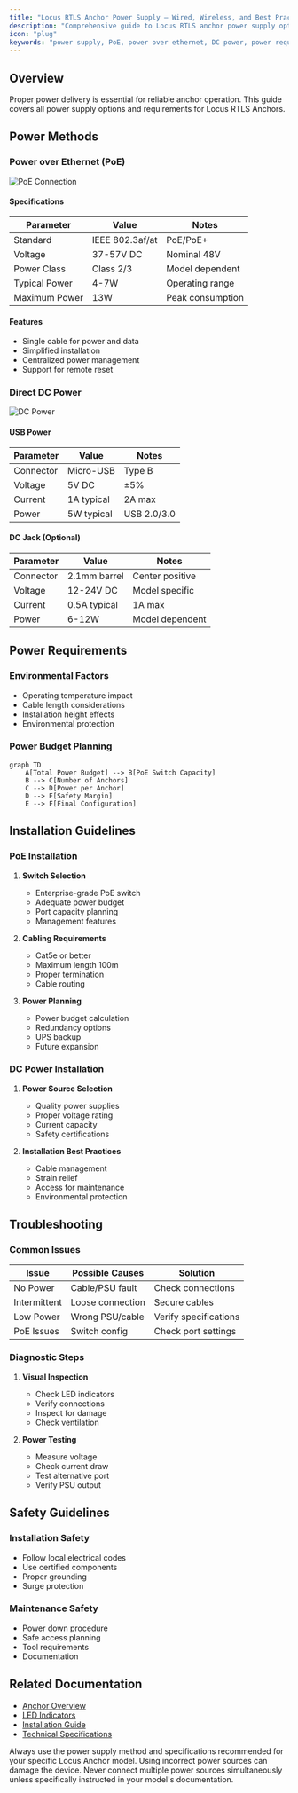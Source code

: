 ```yaml
---
title: "Locus RTLS Anchor Power Supply – Wired, Wireless, and Best Practices"
description: "Comprehensive guide to Locus RTLS anchor power supply options: PoE, DC, installation, and troubleshooting for industrial deployments."
icon: "plug"
keywords: "power supply, PoE, power over ethernet, DC power, power requirements, anchor power, RTLS power, Locus RTLS"
---
```


## Overview

Proper power delivery is essential for reliable anchor operation. This guide covers all power supply options and requirements for Locus RTLS Anchors.

## Power Methods

### Power over Ethernet (PoE)
![PoE Connection](../images/poe-connection.png)

#### Specifications
| Parameter | Value | Notes |
|-----------|--------|-------|
| Standard | IEEE 802.3af/at | PoE/PoE+ |
| Voltage | 37-57V DC | Nominal 48V |
| Power Class | Class 2/3 | Model dependent |
| Typical Power | 4-7W | Operating range |
| Maximum Power | 13W | Peak consumption |

#### Features
- Single cable for power and data
- Simplified installation
- Centralized power management
- Support for remote reset

### Direct DC Power
![DC Power](../images/dc-power.png)

#### USB Power
| Parameter | Value | Notes |
|-----------|--------|-------|
| Connector | Micro-USB | Type B |
| Voltage | 5V DC | ±5% |
| Current | 1A typical | 2A max |
| Power | 5W typical | USB 2.0/3.0 |

#### DC Jack (Optional)
| Parameter | Value | Notes |
|-----------|--------|-------|
| Connector | 2.1mm barrel | Center positive |
| Voltage | 12-24V DC | Model specific |
| Current | 0.5A typical | 1A max |
| Power | 6-12W | Model dependent |

## Power Requirements

### Environmental Factors
- Operating temperature impact
- Cable length considerations
- Installation height effects
- Environmental protection

### Power Budget Planning
```mermaid
graph TD
    A[Total Power Budget] --> B[PoE Switch Capacity]
    B --> C[Number of Anchors]
    C --> D[Power per Anchor]
    D --> E[Safety Margin]
    E --> F[Final Configuration]
```

## Installation Guidelines

### PoE Installation
1. **Switch Selection**
   - Enterprise-grade PoE switch
   - Adequate power budget
   - Port capacity planning
   - Management features

2. **Cabling Requirements**
   - Cat5e or better
   - Maximum length 100m
   - Proper termination
   - Cable routing

3. **Power Planning**
   - Power budget calculation
   - Redundancy options
   - UPS backup
   - Future expansion

### DC Power Installation
1. **Power Source Selection**
   - Quality power supplies
   - Proper voltage rating
   - Current capacity
   - Safety certifications

2. **Installation Best Practices**
   - Cable management
   - Strain relief
   - Access for maintenance
   - Environmental protection

## Troubleshooting

### Common Issues
| Issue | Possible Causes | Solution |
|-------|----------------|----------|
| No Power | Cable/PSU fault | Check connections |
| Intermittent | Loose connection | Secure cables |
| Low Power | Wrong PSU/cable | Verify specifications |
| PoE Issues | Switch config | Check port settings |

### Diagnostic Steps
1. **Visual Inspection**
   - Check LED indicators
   - Verify connections
   - Inspect for damage
   - Check ventilation

2. **Power Testing**
   - Measure voltage
   - Check current draw
   - Test alternative port
   - Verify PSU output

## Safety Guidelines

### Installation Safety
- Follow local electrical codes
- Use certified components
- Proper grounding
- Surge protection

### Maintenance Safety
- Power down procedure
- Safe access planning
- Tool requirements
- Documentation

## Related Documentation

- [Anchor Overview](./anchoroverview)
- [LED Indicators](./anchorledindication)
- [Installation Guide](./assemblyandmounting)
- [Technical Specifications](./technicalspecifications)

<Callout type="warning">
Always use the power supply method and specifications recommended for your specific Locus Anchor model. Using incorrect power sources can damage the device. Never connect multiple power sources simultaneously unless specifically instructed in your model's documentation.
</Callout>
